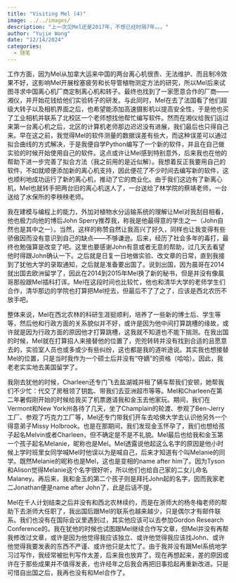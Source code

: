 ```yaml
---
title: "Visiting Mel (4)"
image: ../../images/
description: "上一次见Mel还是2017年，不想已经时隔7年。。。"
author: "Yujie Wang"
date: "12/14/2024"
categories:
  - 随笔
---
```


工作方面，因为Mel从加拿大运来中国的两台离心机很贵、无法维护、而且制冷效果不好，这影响Mel开展栓塞疲劳和长导管植物测定方法的研究，所以Mel后来试图寻求中国离心机厂商定制离心机和转子。最终也找到了一家愿意合作的厂商——湘仪，并开始花钱给他们实验转子的研发。与此同时，Mel在去了法国看了他们超级大转子以及相机界面之后，也希望能添加高速摄影机以提高安全性，于是他也买了工业相机并联系了北校区一个老师想找他帮忙编写软件。然而在湘仪给我们运过来第一台离心机之后，北区的计算机老师那边迟迟没有进展，我们最后也只得自己来。早在这之前，我觉得Mel的软件测量的数据误差有些大，而这种误差可以通过拟合曲线的方式解决，于是我便自学Python编写了一个新的软件，并且在自己做实验的时候开始使用自己的软件。这点或许让Mel感到特别意外，后来我也在他的帮助下进一步完善了拟合方法（我之前用的是近似解）。我想着反正我要用自己的软件，不如就顺便添加新的离心机支持，因此便花了不少时间去编写新的软件，这也顺利地成功运行了新的离心机，推动了它的商业化。由于我们这边有了新离心机，Mel也就转手把两台旧的离心机送人了，一台送给了林学院的蔡靖老师，一台送给了水保所的李秧秧老师。

我在建模与编程上的能力，外加对植物水分运输系统的理解让Mel对我刮目相看，他也极力向他的博后John Sperry推荐我，称我是他最得意的学生之一（John自然也是其中之一）。当然，这样的称赞自然让我高兴了好久，同样也让我变得有些骄傲因而没有意识到自己的缺点——不够谦逊。后来，经历了社会多年的毒打，最终也勉强算是改变了吧。这里也要感谢John有意或者无意的帮助，过几天去看望他时得跟John确认一下。之后就是日复一日地做实验、改文章的日常，直到我接到了犹他大学的录取通知，之后就是准备要出国了。说到出国，因为晨哥在2014就出国去欧洲留学了，因此在2014到2015年Mel换了新的秘书，但是并没有像晨哥那般跟Mel插科打诨。Mel在这段时间也比较忙，他也和清华大学的老师学生们合作，清华那边的学院也打算把Mel挖去，但最后不了了之了，应该是西北农历不放手吧。

整体来说，Mel在西北农林的科研生涯挺顺利，培养了一些新的博士后、学生等等，然后他和行政方面的关系貌似并不好，或许是因为他中间打算跳槽的缘故，或许就是因为行政方面的原因他才打算跳槽，这我就不知道也不能下揣测。在我出国的时候，Mel就在打算招人来接替他的位置了，兜兜转转并没有找到合适的且愿意去的，实验室人员也或多或少有些纠纷，这也都是我的道听途说。其实我也想接替Mel的位置，只是当时我作为一个硕士后并没有“夺嫡”的资格（哈哈）。因此，我老老实实地去美国留学了。

我刚去犹他的时候，Charleen还专门飞去盐湖城并租了辆车帮我们安顿，她帮我们不少忙：代交了房租领了钥匙、带我们去亚洲超市等等。Mel和Charleen在第二年暑假刚开始的时候给我买了机票邀请我和金玉去他家玩。期间，我们在Vermont和New York州各待了几天，坐了Champlain的轮渡、参观了Ben-Jerry工厂、参观了巧克力工厂等，Mel还专门带我们开车去哈佛大学去认识他另外一个得意弟子Missy Holbrook。也是在那期间，我们发现金玉怀孕了，我们也想给孩子起名Melvin或者Charleen，但不确定是不是不礼貌。Mel最后也给我和金玉第一个孩子起名Melanie，昵称也是Mel。Mel透露说他起这么名字的原因是他小时候上学时班里女同学喊Mel时他误以为是喊自己，后来才知道有个叫Melanie的同学。既然Melanie的昵称也是Mel，这也是变相的name after him了。因为Tyson和Alison觉得Melanie这个名字很好听，所以他们也给自己家的二女儿命名Malaney。再后来，我和金玉的第二个孩子则是拜托John起的名字，因而我家老二Jonathan便是name after John了，此是后话不提。

Mel在千人计划结束之后并没有和西北农林续约，而是在浙师大的杨冬梅老师的帮助下去浙师大任职了，我出国后跟Mel的联系也越来越少，只是偶尔才有邮件联系。我们也没有在国际会议里遇到过，其实他应该可以去参加Gordon Research Conference的。我在犹他的时候也试图跟Mel继续合作写文章，但Mel并没有再帮我修改过文章，或许是因为他觉得我应该独立、或许他觉得我应该找John、或许他觉得我要发表的东西不严谨、或许他只是太忙了。由于我并没有跟Mel系统地学习过写作，我经常被批判写作太差，后来我也放弃了。现在再想起来，差的原因或许在于那些成果并不值得发表，也许经年之后我会再把旧事拾起再重新改进。只是可惜自出国之后，我再也没有和Mel合作了。

